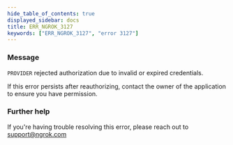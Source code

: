 ```yaml
---
hide_table_of_contents: true
displayed_sidebar: docs
title: ERR_NGROK_3127
keywords: ["ERR_NGROK_3127", "error 3127"]
---
```


### Message

`PROVIDER` rejected authorization due to invalid or expired credentials.

If this error persists after reauthorizing, contact the owner of the application to ensure you have permission.

### Further help

If you're having trouble resolving this error, please reach out to [support@ngrok.com](mailto:support@ngrok.com?subject=Help%20with%20ERR_NGROK_3127)

